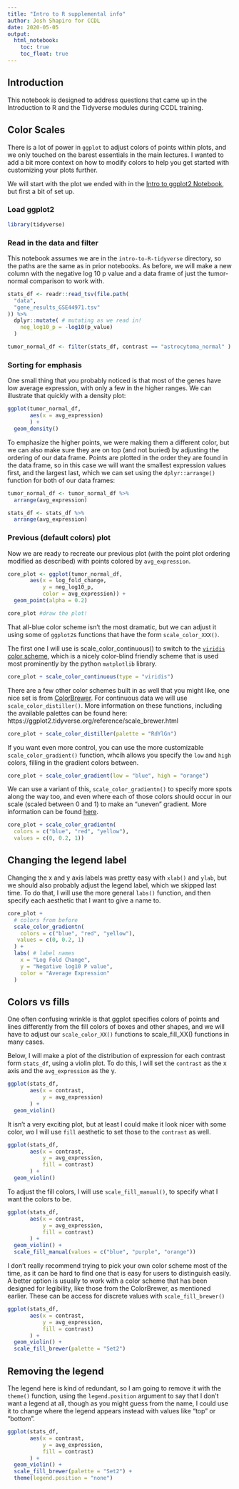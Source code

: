 ```yaml
---
title: "Intro to R supplemental info"
author: Josh Shapiro for CCDL
date: 2020-05-05
output:
  html_notebook:
    toc: true
    toc_float: true
---
```


## Introduction

This notebook is designed to address questions that came up in the Introduction to R and the Tidyverse modules during CCDL training. 


## Color Scales

There is a lot of power in `ggplot` to adjust colors of points within plots, and we only touched on the barest essentials in the main lectures. 
I wanted to add a bit more context on how to modify colors to help you get started with customizing your plots further.


We will start with the plot we ended with in the [Intro to ggplot2 Notebook](https://htmlpreview.github.io/?https://github.com/AlexsLemonade/training-modules/blob/2020-june/intro-to-R-tidyverse/02-intro_to_ggplot2.nb.html), but first a bit of set up. 

### Load ggplot2
```r
library(tidyverse)
```

### Read in the data and filter

This notebook assumes we are in the `intro-to-R-tidyverse` directory, so the paths are the same as in prior notebooks.
As before, we will make a new column with the negative log 10 p value and a data frame of just the tumor-normal comparison to work with.

```r
stats_df <- readr::read_tsv(file.path(
  "data",
  "gene_results_GSE44971.tsv"
)) %>%
  dplyr::mutate( # mutating as we read in!
    neg_log10_p = -log10(p_value)
  )
```



```r

tumor_normal_df <- filter(stats_df, contrast == "astrocytoma_normal" )

```


### Sorting for emphasis

One small thing that you probably noticed is that most of the genes have low average expression, with only a few in the higher ranges. 
We can illustrate that quickly with a density plot:

```r
ggplot(tumor_normal_df, 
       aes(x = avg_expression)
       ) + 
  geom_density()
```

To emphasize the higher points, we were making them a different color, but we can also make sure they are on top (and not buried) by adjusting the ordering of our data frame.
Points are plotted in the order they are found in the data frame, so in this case we will want the smallest expression values first, and the largest last, which we can set using the `dplyr::arrange()` function for both of our data frames:

```r
tumor_normal_df <- tumor_normal_df %>% 
  arrange(avg_expression)

stats_df <- stats_df %>% 
  arrange(avg_expression)
```



### Previous (default colors) plot

Now we are ready to recreate our previous plot (with the point plot ordering modified as described) with points colored by `avg_expression`.

```r
core_plot <- ggplot(tumor_normal_df, 
       aes(x = log_fold_change, 
           y = neg_log10_p,
           color = avg_expression)) + 
  geom_point(alpha = 0.2) 

core_plot #draw the plot!
```

That all-blue color scheme isn't the most dramatic, but we can adjust it using some of `ggplot2`s functions that have the form `scale_color_XXX()`.

The first one I will use is scale_color_continuous() to switch to the  [`viridis` color scheme](https://ggplot2.tidyverse.org/reference/scale_viridis.html), which is a nicely color-blind friendly scheme that is used most prominently by the python `matplotlib` library.

```r
core_plot + scale_color_continuous(type = "viridis") 
```


There are a few other color schemes built in as well that you might like, one nice set is from [ColorBrewer](https://colorbrewer2.org/#type=sequential&scheme=BuGn&n=3).
For continuous data we will use `scale_color_distiller()`.
More information on these functions, including the available palettes can be found here: https://ggplot2.tidyverse.org/reference/scale_brewer.html

```r
core_plot + scale_color_distiller(palette = "RdYlGn")
```

If you want even more control, you can use the more customizable `scale_color_gradient()` function, whcih allows you specify the `low` and `high` colors, filling in the gradient colors between. 

```r
core_plot + scale_color_gradient(low = "blue", high = "orange")
```

We can use a variant of this, `scale_color_gradientn()`  to specify more spots along the way too, and even where each of those colors should occur in our scale (scaled between 0 and 1) to make an "uneven" gradient. 
More information can be found [here](https://ggplot2.tidyverse.org/reference/scale_gradient.html).

```r
core_plot + scale_color_gradientn(
  colors = c("blue", "red", "yellow"),
  values = c(0, 0.2, 1))
```

## Changing the legend label

Changing the x and y axis labels was pretty easy with `xlab()` and `ylab`, but we should also probably adjust the legend label, which we skipped last time.
To do that, I will use the more general `labs()` function, and then specify each aesthetic that I want to give a name to. 

```r
core_plot + 
  # colors from before
  scale_color_gradientn(
    colors = c("blue", "red", "yellow"),
   values = c(0, 0.2, 1)
  ) + 
  labs( # label names
    x = "Log Fold Change",
    y = "Negative log10 P value",
    color = "Average Expression"
  )

```

## Colors vs fills

One often confusing wrinkle is that ggplot specifies colors of points and lines differently from the fill colors of boxes and other shapes, and we will have to adjust our `scale_color_XX()` functions to scale_fill_XX() functions in many cases.

Below, I will make a plot of the distribution of expression for each contrast form `stats_df`, using a violin plot. 
To do this, I will set the `contrast` as the x axis and the `avg_expression` as the y. 

```r
ggplot(stats_df, 
       aes(x = contrast, 
           y = avg_expression)
       ) + 
  geom_violin()
```

It isn't a very exciting plot, but at least I could make it look nicer with some color, wo I will use `fill` aesthetic to set those to the `contrast` as well.
```r

ggplot(stats_df, 
       aes(x = contrast, 
           y = avg_expression,
           fill = contrast)
       ) + 
  geom_violin()
```

To adjust the fill colors, I will use `scale_fill_manual()`, to specify what I want the colors to be.

```r
ggplot(stats_df, 
       aes(x = contrast, 
           y = avg_expression,
           fill = contrast)
       ) + 
  geom_violin() + 
  scale_fill_manual(values = c("blue", "purple", "orange"))
```

I don't really recommend trying to pick your own color scheme most of the time, as it can be hard to find one that is easy for users to distinguish easily. 
A better option is usually to work with a color scheme that has been designed for legibility, like those from the ColorBrewer, as mentioned earlier. 
These can be access for discrete values with `scale_fill_brewer()`

```r
ggplot(stats_df, 
       aes(x = contrast, 
           y = avg_expression,
           fill = contrast)
       ) + 
  geom_violin() + 
  scale_fill_brewer(palette = "Set2")
```


## Removing the legend

The legend here is kind of redundant, so I am going to remove it with the `theme()` function, using the `legend.position` argument to say that I don't want a legend at all, though as you might guess from the name, I could use it to change where the legend appears instead with values like "top" or "bottom".

```r
ggplot(stats_df, 
       aes(x = contrast, 
           y = avg_expression,
           fill = contrast)
       ) + 
  geom_violin() +
  scale_fill_brewer(palette = "Set2") +
  theme(legend.position = "none")  
```

